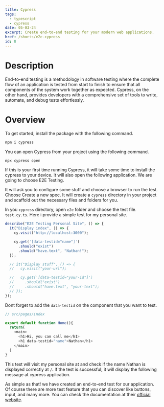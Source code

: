 ```yaml
---
title: Cypress
tags:
  - typescript
  - cypress
date: 05-03-24
excerpt: Create end-to-end testing for your modern web applications.
href: /shorts/e2e-cypress
id: 8
---
```


# Description
End-to-end testing is a methodology in software testing where the complete flow of an application is tested from start to finish to ensure that all components of the system work together as expected.
Cypress, on the other hand, provides developers with a comprehensive set of tools to write, automate, and debug tests effortlessly.

# Overview
To get started, install the package with the following command.

<Copy/>

```ts
npm i cypress
```

You can open Cypress from your project using the following command. 

<Copy/>

```ts
npx cypress open
```

If this is your first time running Cypress, it will take some time to install the cypress to your device.
It will also open the following application. We are going to choose E2E Testing.

<ImageMdx id="/images/shorts/cypress/homepagecypress.png"/>

It will ask you to configure some stuff and choose a browser to run the test. 
Choose Create a new spec. It will create a `cypress` directory in your project and scaffold out the necessary files and folders for you.

<ImageMdx id="/images/shorts/cypress/newspec.png"/>

In you `cypress` directory, open `e2e` folder and choose the test file. `test.cy.ts`. Here i provide a simple test for my personal site.

<Copy/>

```ts
describe("E2E Testing Personal Site", () => {
  it("Display index", () => {
    cy.visit("http://localhost:3000");

    cy.get('[data-testid="name"]')
      .should("exist")
      .should("have.text", "Nathan!");
  });

  // it("Display stuff", () => {
  //   cy.visit("your-url");

  //   cy.get('[data-testid="your-id"]')
  //     .should("exist")
  //     .should("have.text", "your-text");
  // });
});
```

Dont forget to add the `data-testid` on the component that you want to test.

<Copy/>

```ts
// src/pages/index

export default function Home(){
  return(
    <main>
      <h1>Hi, you can call me</h1>
      <h1 data-testid="name">Nathan</h1>
    </main>
  )
}
```
This test will visit my personal site at and check if the name Nathan is displayed correctly at `/`. If the test is successful, it will display the following message at cypress application.

<ImageMdx id="/images/shorts/cypress/cyresult.png" />

As simple as that! we have created an end-to-end test for our application.
Of course there are more test feature that you can discover like buttons, input, and many more.
You can check the documentation at their [official website](https://www.cypress.io).

